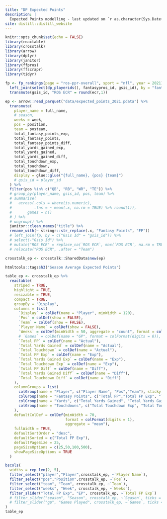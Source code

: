```yaml
---
title: "DP Expected Points"
description: |
  Expected Points modelling - last updated on `r as.character(Sys.Date())`.
site: distill::distill_website
---
```


```r
knitr::opts_chunk$set(echo = FALSE)
library(reactable)
library(crosstalk)
library(arrow)
library(dplyr)
library(janitor)
library(ffpros)
library(ffscrapr)
library(tidyr)

fp <- fp_rankings(page = "ros-ppr-overall", sport = "nfl", year = 2021) %>%
  left_join(select(dp_playerids(), fantasypros_id, gsis_id), by = "fantasypros_id") %>% 
  transmute(gsis_id, "ROS ECR" = round(ecr,1))

ep <- arrow::read_parquet("data/expected_points_2021.pdata") %>%
  transmute(
    player_name = full_name,
    # season,
    weeks = week,
    pos = position,
    team = posteam,
    total_fantasy_points_exp,
    total_fantasy_points,
    total_fantasy_points_diff,
    total_yards_gained_exp,
    total_yards_gained,
    total_yards_gained_diff,
    total_touchdown_exp,
    total_touchdown,
    total_touchdown_diff,
    display = glue::glue("{full_name}, {pos} {team}")
    # gsis_id = player_id
  ) %>%
  filter(pos %in% c("QB", "RB", "WR", "TE")) %>%
  # group_by(player_name, gsis_id, pos, team) %>%
  # summarise(
  #   across(.cols = where(is.numeric),
  #          .fns = ~ mean(.x, na.rm = TRUE) %>% round(1)),
  #       games = n()
  # ) %>%
  # ungroup() %>%
  janitor::clean_names("title") %>%
  rename_with(~ stringr::str_replace(.x, "Fantasy Points", "FP"))
  # left_join(fp, by = c("Gsis Id" = "gsis_id")) %>% 
  # select(-"Gsis Id") %>%
  # mutate("ROS ECR" = replace_na(`ROS ECR`, max(`ROS ECR`, na.rm = TRUE))) %>% 
  # relocate("ROS ECR", .after = "Team")

crosstalk_ep <- crosstalk::SharedData$new(ep)
```



```r

htmltools::tags$h3("Season Average Expected Points")

table_ep <- crosstalk_ep %>%
  reactable(
    striped = TRUE,
    highlight = TRUE,
    resizable = TRUE,
    compact = TRUE,
    groupBy = "Display",
    columns = list(
      `Display` = colDef(name = "Player", minWidth = 120),
      `Pos` = colDef(show = FALSE),
      `Team` = colDef(show = FALSE),
      `Player Name` = colDef(show = FALSE),
      `Weeks` = colDef(minWidth = 50, aggregate = "count", format = colFormat(digits = 0)),
      # `Games` = colDef(name = "GP", format = colFormat(digits = 0)),
      `Total FP` = colDef(name = "Actual"),
      `Total Yards Gained` = colDef(name = "Actual"),
      `Total Touchdown` = colDef(name = "Actual"),
      `Total FP Exp` = colDef(name = "Exp"),
      `Total Yards Gained Exp` = colDef(name = "Exp"),
      `Total Touchdown Exp` = colDef(name = "Exp"),
      `Total FP Diff` = colDef(name = "Diff"),
      `Total Yards Gained Diff` = colDef(name = "Diff"),
      `Total Touchdown Diff` = colDef(name = "Diff")
    ),
    columnGroups = list(
      colGroup(name = "Player", c("Player Name", "Pos","Team"), sticky = "left"),
      colGroup(name = "Fantasy Points", c("Total FP","Total FP Exp", "Total FP Diff")),
      colGroup(name = "Yards", c("Total Yards Gained", "Total Yards Gained Exp", "Total Yards Gained Diff")),
      colGroup(name = "Touchdowns", c("Total Touchdown Exp", "Total Touchdown", "Total Touchdown Diff"))
    ),
    defaultColDef = colDef(minWidth = 70,
                           format = colFormat(digits = 1),
                           aggregate = "mean"),
    fullWidth = TRUE,
    defaultSortOrder = "desc",
    defaultSorted = c("Total FP Exp"),
    defaultPageSize = 25,
    pageSizeOptions = c(25,50,100,500),
    showPageSizeOptions = TRUE
  )

bscols(
  widths = rep_len(2, 5),
  filter_select("player","Player",crosstalk_ep, ~`Player Name`),
  filter_select("pos","Position",crosstalk_ep, ~`Pos`),
  filter_select("team", "Team", crosstalk_ep, ~`Team`),
  filter_select("weeks", "Week", crosstalk_ep, ~`Weeks`),
  filter_slider("Total FP Exp", "EP", crosstalk_ep, ~`Total FP Exp`)
  # filter_slider("season", "Season", crosstalk_ep, ~`Season`, ticks = FALSE, width = "100%", sep = NULL, step = 1),
  # filter_slider("gp", "Games Played", crosstalk_ep, ~`Games`, ticks = FALSE, width = "100%")
)
table_ep
```

